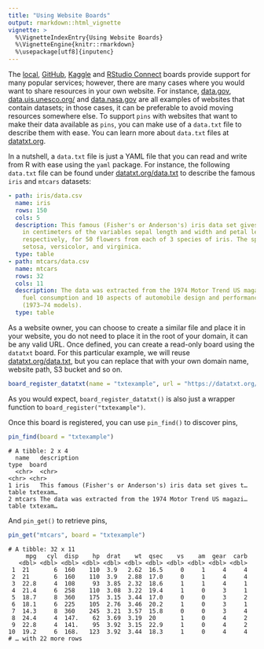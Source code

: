 ```yaml
---
title: "Using Website Boards"
output: rmarkdown::html_vignette
vignette: >
  %\VignetteIndexEntry{Using Website Boards}
  %\VignetteEngine{knitr::rmarkdown}
  %\usepackage[utf8]{inputenc}
---
```

 
The [local](pins-starting.html), [GitHub](boards-github.html), [Kaggle](boards-kaggle.html) and [RStudio Connect](boards-rsconnect.html) boards provide support for many popular services; however, there are many cases where you would want to share resources in your own website. For instance, [data.gov](data.gov), [data.uis.unesco.org/](http://data.uis.unesco.org) and [data.nasa.gov](https://data.nasa.gov/) are all examples of websites that contain datasets; in those cases, it can be preferable to avoid moving resources somewhere else. To support `pins` with websites that want to make their data available as `pins`, you can make use of a `data.txt` file to describe them with ease. You can learn more about `data.txt` files at [datatxt.org](https://datatxt.org).

In a nutshell, a `data.txt` file is just a YAML file that you can read and write from R with ease using the `yaml` package. For instance, the following `data.txt` file can be found under [datatxt.org/data.txt](https://datatxt.org/data.txt) to describe the famous `iris` and `mtcars` datasets:

```yaml
- path: iris/data.csv
  name: iris
  rows: 150
  cols: 5
  description: This famous (Fisher's or Anderson's) iris data set gives the measurements
    in centimeters of the variables sepal length and width and petal length and width,
    respectively, for 50 flowers from each of 3 species of iris. The species are Iris
    setosa, versicolor, and virginica.
  type: table
- path: mtcars/data.csv
  name: mtcars
  rows: 32
  cols: 11
  description: The data was extracted from the 1974 Motor Trend US magazine, and comprises
    fuel consumption and 10 aspects of automobile design and performance for 32 automobiles
    (1973–74 models).
  type: table
```

As a website owner, you can choose to create a similar file and place it in your website, you do not need to place it in the root of your domain, it can be any valid URL. Once defined, you can create a read-only board using the `datatxt` board. For this particular example, we will reuse [datatxt.org/data.txt](https://datatxt.org/data.txt), but you can replace that with your own domain name, website path, S3 bucket and so on.

```r
board_register_datatxt(name = "txtexample", url = "https://datatxt.org/data.txt")
```

As you would expect, `board_register_datatxt()` is also just a wrapper function to `board_register("txtexample")`.

Once this board is registered, you can use `pin_find()` to discover pins,

```r
pin_find(board = "txtexample")
```
```
# A tibble: 2 x 4
  name   description                                                 type  board   
  <chr>  <chr>                                                       <chr> <chr>   
1 iris   This famous (Fisher's or Anderson's) iris data set gives t… table txtexam…
2 mtcars The data was extracted from the 1974 Motor Trend US magazi… table txtexam…
```

And `pin_get()` to retrieve pins,

```r
pin_get("mtcars", board = "txtexample")
```
```
# A tibble: 32 x 11
     mpg   cyl  disp    hp  drat    wt  qsec    vs    am  gear  carb
   <dbl> <dbl> <dbl> <dbl> <dbl> <dbl> <dbl> <dbl> <dbl> <dbl> <dbl>
 1  21       6  160    110  3.9   2.62  16.5     0     1     4     4
 2  21       6  160    110  3.9   2.88  17.0     0     1     4     4
 3  22.8     4  108     93  3.85  2.32  18.6     1     1     4     1
 4  21.4     6  258    110  3.08  3.22  19.4     1     0     3     1
 5  18.7     8  360    175  3.15  3.44  17.0     0     0     3     2
 6  18.1     6  225    105  2.76  3.46  20.2     1     0     3     1
 7  14.3     8  360    245  3.21  3.57  15.8     0     0     3     4
 8  24.4     4  147.    62  3.69  3.19  20       1     0     4     2
 9  22.8     4  141.    95  3.92  3.15  22.9     1     0     4     2
10  19.2     6  168.   123  3.92  3.44  18.3     1     0     4     4
# … with 22 more rows
```
